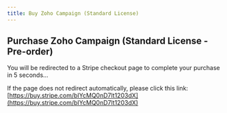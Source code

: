 ```yaml
---
title: Buy Zoho Campaign (Standard License)
---
```



<Head>
  <meta httpEquiv="refresh" content="5; url='https://buy.stripe.com/bIYcMQ0nD7lt1203dX'" />
</Head>

## Purchase Zoho Campaign (Standard License - Pre-order)

You will be redirected to a Stripe checkout page to complete your purchase in 5 seconds…

If the page does not redirect automatically, please click this link: [https://buy.stripe.com/bIYcMQ0nD7lt1203dX](https://buy.stripe.com/bIYcMQ0nD7lt1203dX)

